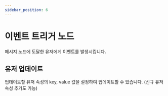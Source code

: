 ```yaml
---
sidebar_position: 6
---
```


# 이벤트 트리거 노드

메시지 노드에 도달한 유저에게 이벤트를 발생시킵니다.

## 유저 업데이트

업데이트할 유저 속성의 key, value 값을 설정하여 업데이트할 수 있습니다. (신규 유저 속성 추가도 가능)
